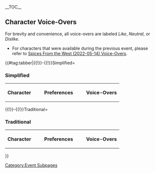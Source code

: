 {{Event Tabs
|rootpage = Spices From the West/2023-03-31
|subpage1 = Voice-Overs
|gallery  = false
}}
{{LanguageTabs|rootpage = Spices From the West/2023-03-31}}
__TOC__

==Character Voice-Overs==
For brevity and convenience, all voice-overs are labeled ''Like'', ''Neutral'', or ''Dislike''.
* For characters that were available during the previous event, please refer to [[Spices From the West/2022-05-14/Voice-Overs/Chinese|Spices From the West (2022-05-14) Voice-Overs]].
{{#tag:tabber|{{!}}-{{!}}Simplified=<h3 class="mobile-only">Simplified</h3>
<table class="wikitable"><!--
--><tr><!--
   --><th width="75px">Character</th><!--
   --><th width="150px">Preferences</th><!--
   --><th>Voice-Overs</th><!--
--></tr><!--
-->{{VO Search by Title<!--
   -->|Alhaitham;Candace;Collei;Cyno;Dehya;Dori;Faruzan;Kuki Shinobu;Layla;Mika;Nahida;Nilou;Paimon;Shikanoin Heizou;Tighnari;Wanderer;Yaoyao<!--
   -->|Receiving a Gift: I;Receiving a Gift: II;Receiving a Gift: III<!--
   -->|lang          = zh<!--
   -->|format        = <tr><td rowspan="3">%CC%</td><th>Like</th><td>;</td></tr><tr><th>Neutral</th><td>;</td></tr><tr><th>Dislike</th><td>;</td></tr><!--

   -->|Mika_1_tx     = 太感谢了…这道料理实在太珍贵…我怎么舍得吃！可以把它收藏起来吗？<!--
   -->|Mika_1_rm     = Tài gǎnxièle... Zhè dào liàolǐ shízài tài zhēnguì... Wǒ zěnme shědé chī! Kěyǐ bǎ tā shōucáng qǐlái ma?<!--
   -->|Mika_1_tl     = <!--

   -->|Mika_3_tx     = 唔…不管怎么样，这可是你为我做的饭菜…我一定会吃完的。<!--
   -->|Mika_3_rm     = N... Bùguǎn zěnmeyàng, zhè kěshì nǐ wèi wǒ zuò de fàncài... Wǒ yīdìng huì chīwán de.<!--
   -->|Mika_3_tl     = <!--

Paimon must be done fully manually as she does not have Voice-Over pages
   -->|Paimon_1_file = VO ZH Paimon Receiving a Gift - 01.ogg<!--
   -->|Paimon_1_tx   = 哇哇——！这简直就是世界上最美味的东西，欸嘿嘿，你对我最好了！<!--
   -->|Paimon_1_rm   = Wawa{{lmdash}}! Zhè jiǎnzhí jiùshì shìjiè shàng zuì měiwèi de dōngxi, eiheihei, nǐ duì wǒ zuì hǎole!<!--
   -->|Paimon_1_tl   = Wow&mdash;! This is simply the most delicious thing in the world! Hehehe, you treat me the best!<!--

   -->|Paimon_2_file = VO ZH Paimon Receiving a Gift - 02.ogg<!--
   -->|Paimon_2_tx   = 呜哇！这个味道很不错呀，你也来点吧~我们一起吃！<!--
   -->|Paimon_2_rm   = Wuwa! Zhège wèidào hěn bùcuò ya, nǐ yě lái diǎn ba~ Wǒmen yīqǐ chī!<!--
   -->|Paimon_2_tl   = Whoa! This tastes really good. You should try some too~ We can eat together!<!--

   -->|Paimon_3      = '''Paimon does not feature a "Dislike" Voice-Over'''<!--
-->}}<!--
--></table>
{{!}}-{{!}}Traditional=<h3 class="mobile-only">Traditional</h3>
<table class="wikitable"><!--
--><tr><!--
   --><th width="75px">Character</th><!--
   --><th width="150px">Preferences</th><!--
   --><th>Voice-Overs</th><!--
--></tr><!--
-->{{VO Search by Title<!--
   -->|Alhaitham;Candace;Collei;Cyno;Dehya;Dori;Faruzan;Kuki Shinobu;Layla;Mika;Nahida;Nilou;Paimon;Shikanoin Heizou;Tighnari;Wanderer;Yaoyao<!--
   -->|Receiving a Gift: I;Receiving a Gift: II;Receiving a Gift: III<!--
   -->|lang          = zht<!--
   -->|format        = <tr><td rowspan="3">%CC%</td><th>Like</th><td>;</td></tr><tr><th>Neutral</th><td>;</td></tr><tr><th>Dislike</th><td>;</td></tr><!--
   -->|Mika_1_tx     = 太感謝了…這道料理實在太珍貴…我怎麼捨得吃！可以把它收藏起來嗎？<!--
   -->|Mika_1_rm     = Tài gǎnxièle... Zhè dào liàolǐ shízài tài zhēnguì... Wǒ zěnme shědé chī! Kěyǐ bǎ tā shōucáng qǐlái ma?<!--
   -->|Mika_1_tl     = <!--
   -->|Mika_3_tx     = 唔…不管怎麼樣，這可是{{MC|你|妳}}為我做的飯菜…我一定會吃完的。<!--
   -->|Mika_3_rm     = N... Bùguǎn zěnmeyàng, zhè kěshì nǐ wèi wǒ zuò de fàncài... Wǒ yīdìng huì chīwán de.<!--
   -->|Mika_3_tl     = <!--

Paimon must be done fully manually as she does not have Voice-Over pages
   -->|Paimon_1_file = VO ZH Paimon Receiving a Gift - 01.ogg<!-- lang prefix automatically added
   -->|Paimon_1_tx   = 哇哇——！這簡直就是世界上最美味的東西，欸嘿嘿，{{MC|你|妳}}對我最好了！<!--
   -->|Paimon_1_rm   = Wawa{{lmdash}}! Zhè jiǎnzhí jiùshì shìjiè shàng zuì měiwèi de dōngxī, eiheihei, nǐ duì wǒ zuì hǎole!<!--
   -->|Paimon_1_tl   = Wow&mdash;! This is simply the most delicious thing in the world! Hehehe, you treat me the best!<!--

   -->|Paimon_2_file = VO ZH Paimon Receiving a Gift - 02.ogg<!-- lang prefix automatically added
   -->|Paimon_2_tx   = 嗚哇！這個味道很不錯呀，{{MC|你|妳}}也來點吧~我們一起吃！<!--
   -->|Paimon_2_rm   = Wuwa! Zhège wèidào hěn bùcuò ya, nǐ yě lái diǎn ba~ Wǒmen yīqǐ chī!<!--
   -->|Paimon_2_tl   = Whoa! This tastes really good. You should try some too~ We can eat together!<!--

   -->|Paimon_3      = '''Paimon does not feature a "Dislike" Voice-Over'''<!--
-->}}<!--
--></table>
}}

[[Category:Event Subpages]]